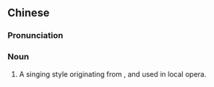 {{also|海盐腔}}
==Chinese==
{{zh-forms|s=海盐腔|type=21}}

===Pronunciation===
{{zh-pron
|m=hǎiyánqiāng
|c=hoi2 jim4 hong1
|cat=n
}}

===Noun===
{{zh-noun}}

# {{lb|zh|opera}} A singing style originating from {{w|Haiyan County, Zhejiang}}, and used in local opera.